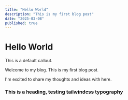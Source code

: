 ```yaml
---
title: "Hello World"
description: "This is my first blog post"
date: "2025-03-08"
published: true
---
```


# Hello World

<Callout>This is a default callout.</Callout>

Welcome to my blog. This is my first blog post.

I'm excited to share my thoughts and ideas with here.

### This is a heading, testing tailwindcss typography
